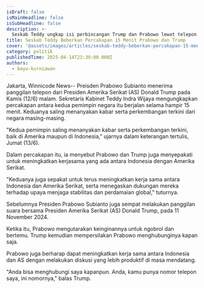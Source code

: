 ```yaml
---
isDraft: false
isMainHeadline: false
isSubHeadline: false
description: >-
  Seskab Teddy ungkap isi perbincangan Trump dan Prabowo lewat telepon.
title: Seskab Teddy Beberkan Percakapan 15 Menit Prabowo dan Trump
cover: '@assets/images/articles/seskab-teddy-beberkan-percakapan-15-menit-prabowo-dan-trump/cover.avif'
category: politik
publishedTime: 2025-04-14T23:39:00.000Z
authors:
  - bayu-kurniawan
---
```

Jakarta, Winnicode News-- Preisden Prabowo Subianto menerima panggilan telepon dari Presiden Amerika Serikat (AS) Donald Trump pada Kamis (12/6) malam.
Sekretaris Kabinet Teddy Indra Wijaya mengungkapkan percakapan antara kedua pemimpin negara itu berjalan selama hampir 15 menit. Keduanya saling menanyakan kabar serta perkembangan terkini dari negara masing-masing.

"Kedua pemimpin saling menanyakan kabar serta perkembangan terkini, baik di Amerika maupun di Indonesia," ujarnya dalam keterangan tertulis, Jumat (13/6).


Dalam percakapan itu, ia menyebut Prabowo dan Trump juga menyepakati untuk meningkatkan kerjasama yang ada antara Indonesia dengan Amerika Serikat.


"Keduanya juga sepakat untuk terus meningkatkan kerja sama antara Indonesia dan Amerika Serikat, serta menegaskan dukungan mereka terhadap upaya menjaga stabilitas dan perdamaian global," tuturnya.


Sebelumnya Presiden Prabowo Subianto juga sempat melakukan panggilan suara bersama Presiden Amerika Serikat (AS) Donald Trump, pada 11 November 2024.


Ketika itu, Prabowo mengutarakan keinginannya untuk ngobrol dan bertemu. Trump kemudian mempersilakan Prabowo menghubunginya kapan saja.


Prabowo juga berharap dapat meningkatkan kerja sama antara Indonesia dan AS dengan melakukan diskusi yang lebih produktif di masa mendatang.


"Anda bisa menghubungi saya kapanpun. Anda, kamu punya nomor telepon saya, ini nomornya," balas Trump.

 

